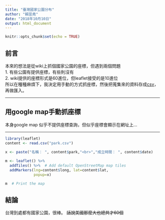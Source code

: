 ```yaml
---
title: "臺灣國家公園分布"
author: "賴昱堯"
date: "2018年10月10日"
output: html_document
---
```


```r
knitr::opts_chunk$set(echo = TRUE)
```

## 前言

本來的想法是從wiki上抓個國家公園的座標，但遇到兩個問題  
1. 有些公園有提供座標，有些則沒有  
2. wiki提供的座標形式是60進位，但leaflet接受的是10進位  
所以在種種麻煩下，我決定用手動的方式抓座標，然後把蒐集來的資料存成[csv](https://github.com/richlay/Rlanguage/blob/master/week_4/hw/national%20park/park.csv)，再做匯入。

***

## 用google map手動抓座標

本身google map 似乎不提供座標查詢，但似乎座標會顯示在網址上...  

***
```r
library(leaflet)
content <- read.csv("park.csv")

x <- paste("名稱： ", content$park,"<br>","成立時間： ", content$date)
 
m <- leaflet() %>%
  addTiles() %>%  # Add default OpenStreetMap map tiles
  addMarkers(lng=content$long, lat=content$lat,
             popup=x)

m  # Print the map
```

## 結論
台灣到處都有國家公園，很棒。  ~~話說美國那麼大也總共才60個~~